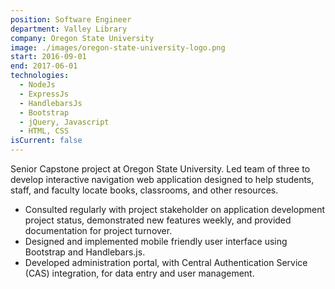 ```yaml
---
position: Software Engineer
department: Valley Library
company: Oregon State University
image: ./images/oregon-state-university-logo.png
start: 2016-09-01
end: 2017-06-01
technologies:
  - NodeJs
  - ExpressJs
  - HandlebarsJs
  - Bootstrap
  - jQuery, Javascript
  - HTML, CSS
isCurrent: false
---
```


Senior Capstone project at Oregon State University. Led team of three to develop interactive navigation web application designed to help students, staff, and faculty locate books, classrooms, and other resources.

- Consulted regularly with project stakeholder on application development project status, demonstrated new features weekly, and provided documentation for project turnover.
- Designed and implemented mobile friendly user interface using Bootstrap and Handlebars.js.
- Developed administration portal, with Central Authentication Service (CAS) integration, for data entry and user management.

